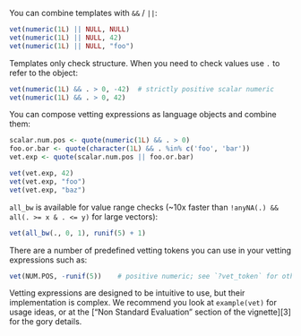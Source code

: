 You can combine templates with `&&` / `||`:

```r
vet(numeric(1L) || NULL, NULL)
vet(numeric(1L) || NULL, 42)
vet(numeric(1L) || NULL, "foo")
```

Templates only check structure.  When you need to check values use `.` to
refer to the object:

```r
vet(numeric(1L) && . > 0, -42)  # strictly positive scalar numeric
vet(numeric(1L) && . > 0, 42)
```

You can compose vetting expressions as language objects and combine them:

```r
scalar.num.pos <- quote(numeric(1L) && . > 0)
foo.or.bar <- quote(character(1L) && . %in% c('foo', 'bar'))
vet.exp <- quote(scalar.num.pos || foo.or.bar)

vet(vet.exp, 42)
vet(vet.exp, "foo")
vet(vet.exp, "baz")
```

`all_bw` is available for value range checks (~10x faster than `!anyNA(.) &&
all(. >= x & . <= y)` for large vectors):

```r
vet(all_bw(., 0, 1), runif(5) + 1)
```

There are a number of predefined vetting tokens you can use in your
vetting expressions such as:

```r
vet(NUM.POS, -runif(5))    # positive numeric; see `?vet_token` for others
```

Vetting expressions are designed to be intuitive to use, but their
implementation is complex.  We recommend you look at `example(vet)` for usage
ideas, or at the ["Non Standard Evaluation" section of the vignette][3] for the
gory details.

